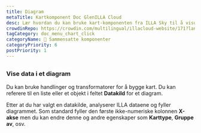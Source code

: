 ```yaml
---
title: Diagram
metaTitle: Kartkomponent Doc GlenILLA Cloud
desc: Lær hvordan du kan bruke kart-komponenten fra ILLA Sky til å visualisere data som grafer og kart ved å bruke Chart.js i dine programmer.
crowdinRepo: https://crowdin.com/multilingual/illacloud-website/171?languages=en&filter=basic&value=0
tagCategory: doc_menu_chart_click
categoryName: 🧬 Sammensatte komponenter
categoryPriority: 6
postPriority: 1
---
```


## <h2 hidden>Figur</h2>

### Vise data i et diagram

Du kan bruke handlinger og transformatorer for å bygge kart. Du kan referere til en liste eller et objekt i feltet **Datakild** for et diagram. 

Etter at du har valgt en datakilde, analyserer ILLA dataene og fyller diagrammet. Som standard fyller den første ikke-numeriske kolonnen **X-akse** men du kan endre denne og andre egenskaper som **Karttype**, **Gruppe av**, osv.

<img src='https://cdn.illacloud.com/official-website/img/docs/assemble/chart1.png' alt="" />

<img src='https://cdn.illacloud.com/official-website/img/docs/assemble/chart2.png' alt="" />

